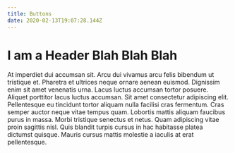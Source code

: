 ```yaml
---
title: Buttons
date: 2020-02-13T19:07:28.144Z
---
```

# I am a Header Blah Blah Blah

At imperdiet dui accumsan sit. Arcu dui vivamus arcu felis bibendum ut tristique et. Pharetra et ultrices neque ornare aenean euismod. Dignissim enim sit amet venenatis urna. Lacus luctus accumsan tortor posuere. Aliquet porttitor lacus luctus accumsan. Sit amet consectetur adipiscing elit. Pellentesque eu tincidunt tortor aliquam nulla facilisi cras fermentum. Cras semper auctor neque vitae tempus quam. Lobortis mattis aliquam faucibus purus in massa. Morbi tristique senectus et netus. Quam adipiscing vitae proin sagittis nisl. Quis blandit turpis cursus in hac habitasse platea dictumst quisque. Mauris cursus mattis molestie a iaculis at erat pellentesque.
